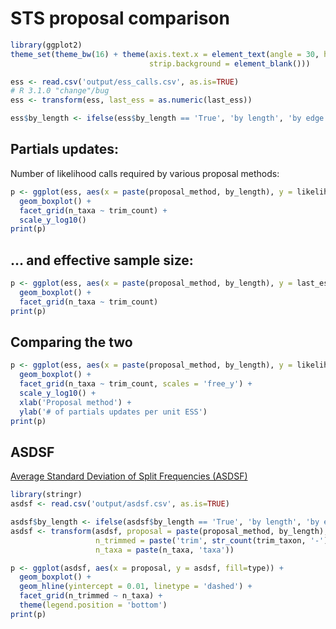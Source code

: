 # STS proposal comparison

```r
library(ggplot2)
theme_set(theme_bw(16) + theme(axis.text.x = element_text(angle = 30, hjust = 1),
                               strip.background = element_blank()))

ess <- read.csv('output/ess_calls.csv', as.is=TRUE)
# R 3.1.0 "change"/bug
ess <- transform(ess, last_ess = as.numeric(last_ess))

ess$by_length <- ifelse(ess$by_length == 'True', 'by length', 'by edge')
```

## Partials updates:

Number of likelihood calls required by various proposal methods:

```r
p <- ggplot(ess, aes(x = paste(proposal_method, by_length), y = likelihood_calls)) +
  geom_boxplot() +
  facet_grid(n_taxa ~ trim_count) +
  scale_y_log10()
print(p)
```

## ... and effective sample size:

```r
p <- ggplot(ess, aes(x = paste(proposal_method, by_length), y = last_ess)) +
  geom_boxplot() +
  facet_grid(n_taxa ~ trim_count)
print(p)
```

## Comparing the two

```r
p <- ggplot(ess, aes(x = paste(proposal_method, by_length), y = likelihood_calls / last_ess)) +
  geom_boxplot() +
  facet_grid(n_taxa ~ trim_count, scales = 'free_y') +
  scale_y_log10() +
  xlab('Proposal method') +
  ylab('# of partials updates per unit ESS')
print(p)
```

## ASDSF

[Average Standard Deviation of Split Frequencies (ASDSF)](http://www.bali-phy.org/README.html#idp54307728)

```r
library(stringr)
asdsf <- read.csv('output/asdsf.csv', as.is=TRUE)

asdsf$by_length <- ifelse(asdsf$by_length == 'True', 'by length', 'by edge')
asdsf <- transform(asdsf, proposal = paste(proposal_method, by_length),
                   n_trimmed = paste('trim', str_count(trim_taxon, '-') + 1),
                   n_taxa = paste(n_taxa, 'taxa'))

p <- ggplot(asdsf, aes(x = proposal, y = asdsf, fill=type)) +
  geom_boxplot() +
  geom_hline(yintercept = 0.01, linetype = 'dashed') +
  facet_grid(n_trimmed ~ n_taxa) +
  theme(legend.position = 'bottom')
print(p)
```
